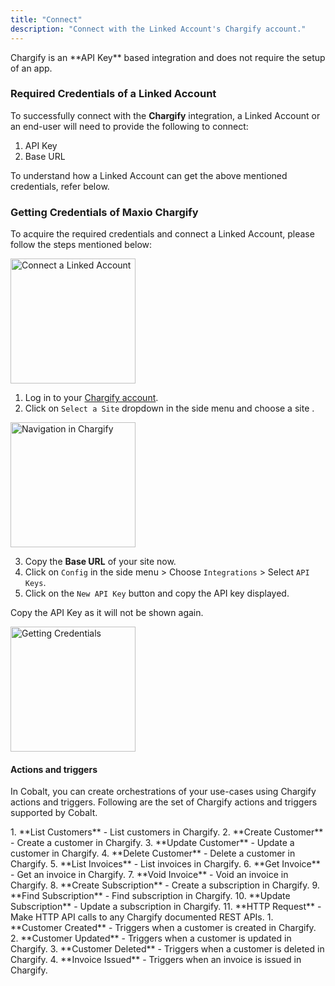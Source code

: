 ```yaml
---
title: "Connect"
description: "Connect with the Linked Account's Chargify account."
---
```


<Note>
  Chargify is an **API Key** based integration and does not require the setup of an app.
</Note>

### Required Credentials of a Linked Account

To successfully connect with the **Chargify** integration, a Linked Account or an end-user will need to provide the following to connect:

1. API Key
2. Base URL

<Info>
  To understand how a Linked Account can get the above mentioned credentials, refer below.
</Info>

### Getting Credentials of Maxio Chargify

To acquire the required credentials and connect a Linked Account, please follow the steps mentioned below:

<img
  height="200"
  src="/images/Chargify/chargify_config.png"
  alt="Connect a Linked Account"
/>

1. Log in to your [Chargify account](https://app.chargify.com/).
2. Click on `Select a Site` dropdown in the side menu and choose a site .

<img
  height="200"
  src="/images/Chargify/chargify_navigation.png"
  alt="Navigation in Chargify"
/>

3. Copy the **Base URL** of your site now.
4. Click on `Config` in the side menu \> Choose `Integrations` \> Select `API Keys`.
5. Click on the `New API Key` button and copy the API key displayed.

<Info>
  Copy the API Key as it will not be shown again.
</Info>

<img
  height="200"
  src="/images/Chargify/chargify_credentials.png"
  alt="Getting Credentials"
/>

#### Actions and triggers

In Cobalt, you can create orchestrations of your use-cases using Chargify actions and triggers. Following are the set of Chargify actions and triggers supported by Cobalt.

<Tabs>
  <Tab title="Actions">
    <AccordionGroup>
      <Accordion title="Customers">
        1. **List Customers** - List customers in Chargify.
        2. **Create Customer** - Create a customer in Chargify.
        3. **Update Customer** - Update a customer in Chargify.
        4. **Delete Customer** - Delete a customer in Chargify.
      </Accordion>
      <Accordion title="Invoices">
        5. **List Invoices** - List invoices in Chargify.
        6. **Get Invoice** - Get an invoice in Chargify.
        7. **Void Invoice** - Void an invoice in Chargify.
      </Accordion>
      <Accordion title="Subscriptions">
         8. **Create Subscription** - Create a subscription in Chargify.
         9. **Find Subscription** - Find subscription in Chargify.
        10. **Update Subscription** - Update a subscription in Chargify.
      </Accordion>
      <Accordion title="Others">
        11. **HTTP Request** - Make HTTP API calls to any Chargify documented REST APIs.
      </Accordion>
    </AccordionGroup>
  </Tab>
  <Tab title="Triggers">
    1. **Customer Created** - Triggers when a customer is created in Chargify.
    2. **Customer Updated** - Triggers when a customer is updated in Chargify.
    3. **Customer Deleted** - Triggers when a customer is deleted in Chargify.
    4. **Invoice Issued** - Triggers when an invoice is issued in Chargify.
  </Tab>
</Tabs>